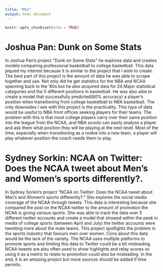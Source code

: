 ```yaml
---
title: "MS2"
output: html_document
---
```


```r
knitr::opts_chunk$set(echo = TRUE)
```

# Joshua Pan: Dunk on Some Stats

In Joshua Pan’s project “Dunk on Some Stats” he explores data and creates models comparing professional basketball to college basketball. This data piqued my interest because it is similar to the project that I wish to create. The best part of this project is the amount of data he was able to scrape together and use. Not only did he get statistics for the NBA and NCAA spanning back to the ’80s but he also acquired data for 24 Major statistical categories and the 5 different positions in basketball. He was also able to create a model that successfully predicted(80% accuracy) a player's position when transitioning from college basketball to NBA basketball. The only downsides I see with this project is the practicality. This type of data would be useful to NBA front offices seeking players for their teams. The problem with this is that most college players carry over their same position into the league from the NCAA, and NBA scouts can easily analyse a player and ask them what position they will be playing at the next level. Most of the time, especially when transitioning as a rookie into a new team, a player will play whatever position the coach needs them to play.

# Sydney Sorkin: NCAA on Twitter: Does the NCAA tweet about Men’s and Women’s sports differently?.

In Sydney Sorkin’s project “NCAA on Twitter: Does the NCAA tweet about Men’s and Women’s sports differently?.” She explores the social media coverage of the NCAA through tweets. This data is interesting because she compared the post on the NCAA twitter to the amount of promotion the NCAA is giving various sports. She was able to track the data over 5 different twitter accounts and create a model that showed within the peak in media of college sports (between April and July) the twitter accounts were tweeting more about the male teams. This project spotlights the problem in the sports industry that favours men over women. Cons about this data would be the lack of the variety. The NCAA uses multiple platforms to promote sports and limiting this data to Twitter could be a bit misleading. NCAA tweets are also often used to show highlights and relay scores so using it as a metric to relate to promotion could also be misleading. In the end, it is an amazing project but more sources should be added if time permits. 


